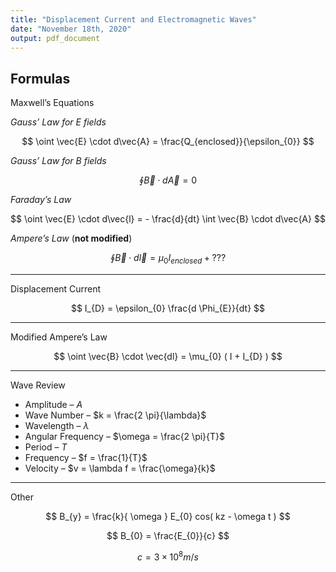 ```yaml
---
title: "Displacement Current and Electromagnetic Waves"
date: "November 18th, 2020"
output: pdf_document
---
```


## Formulas

Maxwell's Equations

*Gauss' Law for E fields*

$$
\oint \vec{E} \cdot d\vec{A} = \frac{Q_{enclosed}}{\epsilon_{0}}
$$

*Gauss' Law for B fields*

$$
\oint \vec{B} \cdot d\vec{A} = 0
$$

*Faraday's Law*

$$
\oint \vec{E} \cdot d\vec{l} = - \frac{d}{dt} \int \vec{B} \cdot d\vec{A}
$$

*Ampere's Law* (**not modified**)

$$
\oint \vec{B} \cdot d\vec{l} = \mu_{0} I_{enclosed} + ???
$$

***

Displacement Current

$$
I_{D} = \epsilon_{0} \frac{d \Phi_{E}}{dt}
$$

***

Modified Ampere's Law

$$
\oint \vec{B} \cdot \vec{dl} = \mu_{0} ( I + I_{D} )
$$

***

Wave Review

* Amplitude -- $A$
* Wave Number -- $k = \frac{2 \pi}{\lambda}$
* Wavelength -- $\lambda$
* Angular Frequency -- $\omega = \frac{2 \pi}{T}$
* Period -- $T$
* Frequency -- $f = \frac{1}{T}$
* Velocity -- $v = \lambda f = \frac{\omega}{k}$

***

Other

$$
B_{y} = \frac{k}{ \omega } E_{0} cos( kz - \omega t )
$$

$$
B_{0} = \frac{E_{0}}{c}
$$

$$
c = 3 \times 10^{8} m/s
$$
